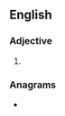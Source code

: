 ==English==

===Adjective===
{{head|en|adjective comparative form}}

# {{en-comparative of|dozy}}

===Anagrams===
* {{anagrams|en|a=deiorz|zeroid}}